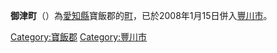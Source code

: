 {{日本町村 (廢除)|
自治體名=御津|
町村=町|
町村章=[[File:Mito_Aichi_chapter.png|80px]]

|日文原名=御津町
|平假名=みとちょう|
羅馬字拼音=Mito-chō|
廢除時間 = 2008年1月15日|
廢除理由 = 編入合併|
廢除時處置 = [[音羽町|音羽町]]、'''御津町''' → [[豐川市|豐川市]]|
現在自治體 = 豐川市|
都道府縣=愛知縣|
支廳=|
郡=寶飯郡|
編號=23604-7|
面積=18.73|
邊界未定=|
人口=13,768|
統計時間=2007年8月31日|
自治體=[[豐川市|豐川市]]、[[豐橋市|豐橋市]]、[[蒲郡市|蒲郡市]]<br />[[小坂井町|小坂井町]]、[[音羽町|音羽町]]|
樹=|
花=|
其他象徵物=|
其他象徵=|
郵遞區號=441-0392|
所在地=宝飯郡御津町大字西方字日暮30|
電話號碼=533-75-2121|
外部連結=http://town.mito.aichi.jp/ |
經度= |
緯度= |
地圖=[[File:Aichi-mito-town.svg|250px]]
|參考資料= |
}}
'''御津町'''（{{jpn|j=御津町|hg=みとちょう|rm=Mito chō|f=y}}）為[[愛知縣|愛知縣]]寶飯郡的[[町|町]]，已於2008年1月15日併入[[豐川市|豐川市]]。

{{愛知縣}}{{Authority control}}

[[Category:寶飯郡|Category:寶飯郡]]
[[Category:豐川市|Category:豐川市]]